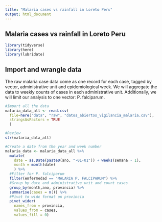 ```yaml
---
title: "Malaria cases vs rainfall in Loreto Peru"
output: html_document
---
```


## Malaria cases vs rainfall in Loreto Peru

```r
library(tidyverse)
library(here)
library(lubridate)
```

## Import and wrangle data
The raw malaria case data come as one record for each case, tagged by vector, administrative unit and epidemiological week. We will aggregate the data to weekly counts of cases in each administrative unit. Additionally, we will limit our analysis to one vector: P. falciparum.

```r
#Import all the data
malaria_data_all <- read.csv(
  file=here("data", "raw", "datos_abiertos_vigilancia_malaria.csv"),
  stringsAsFactors = TRUE
  ) 

#Review
str(malaria_data_all)

#Create a date from the year and week number
malaria_data <- malaria_data_all %>%
  mutate(
    date = as.Date(paste0(ano, "-01-01")) + weeks(semana - 1),
    month = month(date)
    ) %>%
  #Filter for P. falciparum
  filter(enfermedad == "MALARIA P. FALCIPARUM") %>%
  #Group by date and administrative unit and count cases
  group_by(month,ano, provincia) %>%
  summarise(cases = n()) %>% 
  #Pivot to wide format on provincia
  pivot_wider(
    names_from = provincia, 
    values_from = cases, 
    values_fill = 0) 

```